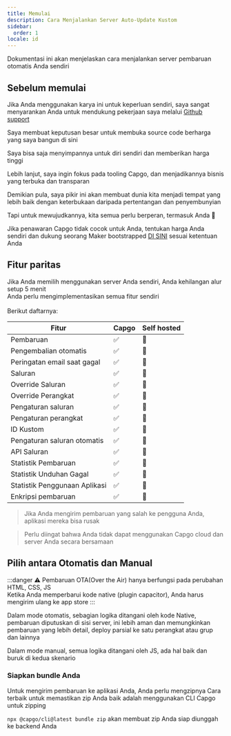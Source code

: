 ```yaml
---
title: Memulai
description: Cara Menjalankan Server Auto-Update Kustom
sidebar:
  order: 1
locale: id
---
```



Dokumentasi ini akan menjelaskan cara menjalankan server pembaruan otomatis Anda sendiri

## Sebelum memulai

Jika Anda menggunakan karya ini untuk keperluan sendiri, saya sangat menyarankan Anda untuk mendukung pekerjaan saya melalui [Github support](https://githubcom/sponsors/riderx/)

Saya membuat keputusan besar untuk membuka source code berharga yang saya bangun di sini

Saya bisa saja menyimpannya untuk diri sendiri dan memberikan harga tinggi

Lebih lanjut, saya ingin fokus pada tooling Capgo, dan menjadikannya bisnis yang terbuka dan transparan

Demikian pula, saya pikir ini akan membuat dunia kita menjadi tempat yang lebih baik dengan keterbukaan daripada pertentangan dan penyembunyian

Tapi untuk mewujudkannya, kita semua perlu berperan, termasuk Anda 🥹

Jika penawaran Capgo tidak cocok untuk Anda, tentukan harga Anda sendiri dan dukung seorang Maker bootstrapped [DI SINI](https://githubcom/sponsors/riderx/) sesuai ketentuan Anda

## Fitur paritas

Jika Anda memilih menggunakan server Anda sendiri, Anda kehilangan alur setup 5 menit\
Anda perlu mengimplementasikan semua fitur sendiri\
\
Berikut daftarnya:

| Fitur                    | Capgo | Self hosted |
| ------------------------ | ----- | ----------- |
| Pembaruan               | ✅     | 🚧          |
| Pengembalian otomatis    | ✅     | 🚧          |
| Peringatan email saat gagal | ✅     | 🚧          |
| Saluran                  | ✅     | 🚧          |
| Override Saluran         | ✅     | 🚧          |
| Override Perangkat       | ✅     | 🚧          |
| Pengaturan saluran       | ✅     | 🚧          |
| Pengaturan perangkat     | ✅     | 🚧          |
| ID Kustom                | ✅     | 🚧          |
| Pengaturan saluran otomatis | ✅     | 🚧          |
| API Saluran              | ✅     | 🚧          |
| Statistik Pembaruan      | ✅     | 🚧          |
| Statistik Unduhan Gagal  | ✅     | 🚧          |
| Statistik Penggunaan Aplikasi | ✅     | 🚧          |
| Enkripsi pembaruan       | ✅     | 🚧          |

> Jika Anda mengirim pembaruan yang salah ke pengguna Anda, aplikasi mereka bisa rusak

> Perlu diingat bahwa Anda tidak dapat menggunakan Capgo cloud dan server Anda secara bersamaan

## Pilih antara Otomatis dan Manual

:::danger
⚠️ Pembaruan OTA(Over the Air) hanya berfungsi pada perubahan HTML, CSS, JS\
Ketika Anda memperbarui kode native (plugin capacitor), Anda harus mengirim ulang ke app store
:::

Dalam mode otomatis, sebagian logika ditangani oleh kode Native, pembaruan diputuskan di sisi server, ini lebih aman dan memungkinkan pembaruan yang lebih detail, deploy parsial ke satu perangkat atau grup dan lainnya

Dalam mode manual, semua logika ditangani oleh JS, ada hal baik dan buruk di kedua skenario

### Siapkan bundle Anda

Untuk mengirim pembaruan ke aplikasi Anda, Anda perlu mengzipnya
Cara terbaik untuk memastikan zip Anda baik adalah menggunakan CLI Capgo untuk zipping

`npx @capgo/cli@latest bundle zip` akan membuat zip Anda siap diunggah ke backend Anda

<LinkCard
	title="Pembaruan otomatis"
	href="/docs/self-hosted/auto-update/"
/>

<LinkCard
	title="Manual"
	href="/docs/self-hosted/manual/"
/>
